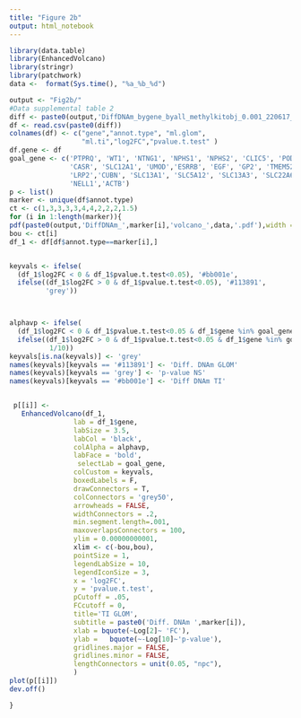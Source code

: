 ---
title: "Figure 2b"
output: html_notebook
---

```{r}
library(data.table)
library(EnhancedVolcano)
library(stringr)
library(patchwork)
data <-  format(Sys.time(), "%a_%b_%d")
```


```{r}
output <- "Fig2b/"
#Data supplemental table 2
diff <- paste0(output,'DiffDNAm_bygene_byall_methylkitobj_0.001_220617_T5.csv')
df <- read.csv(paste0(diff))
colnames(df) <- c("gene","annot.type", "ml.glom",
                  "ml.ti","log2FC","pvalue.t.test" )
df.gene <- df
goal_gene <- c('PTPRQ', 'WT1', 'NTNG1', 'NPHS1', 'NPHS2', 'CLIC5', 'PODXL',
               'CASR', 'SLC12A1', 'UMOD','ESRRB', 'EGF', 'GP2', 'TMEM52B', 'CLDN16', 'WNK1',
               'LRP2','CUBN', 'SLC13A1', 'SLC5A12', 'SLC13A3', 'SLC22A6','SLC5A2','MIOX', 'FUT6','PDZK1',
               'NELL1','ACTB')
p <- list()
marker <- unique(df$annot.type)
ct <- c(1,3,3,3,3,4,4,2,2,2,1.5)
for (i in 1:length(marker)){
pdf(paste0(output,'DiffDNAm_',marker[i],'volcano_',data,'.pdf'),width = 5.5,height = 5)
bou <- ct[i]
df_1 <- df[df$annot.type==marker[i],]


keyvals <- ifelse(
  (df_1$log2FC < 0 & df_1$pvalue.t.test<0.05), '#bb001e',
  ifelse((df_1$log2FC > 0 & df_1$pvalue.t.test<0.05), '#113891',
         'grey'))



alphavp <- ifelse(
  (df_1$log2FC < 0 & df_1$pvalue.t.test<0.05 & df_1$gene %in% goal_gene), 1,
  ifelse((df_1$log2FC > 0 & df_1$pvalue.t.test<0.05 & df_1$gene %in% goal_gene), 1,
          1/10))
keyvals[is.na(keyvals)] <- 'grey'
names(keyvals)[keyvals == '#113891'] <- 'Diff. DNAm GLOM'
names(keyvals)[keyvals == 'grey'] <- 'p-value NS'
names(keyvals)[keyvals == '#bb001e'] <- 'Diff DNAm TI'


 p[[i]] <-
   EnhancedVolcano(df_1,
                lab = df_1$gene,
                labSize = 3.5, 
                labCol = 'black',
                colAlpha = alphavp,
                labFace = 'bold',
                 selectLab = goal_gene,
                colCustom = keyvals,
                boxedLabels = F,
                drawConnectors = T,
                colConnectors = 'grey50',
                arrowheads = FALSE,
                widthConnectors = .2,
                min.segment.length=.001,
                maxoverlapsConnectors = 100,
                ylim = 0.00000000001,
                xlim <- c(-bou,bou),
                pointSize = 1,
                legendLabSize = 10,
                legendIconSize = 3,
                x = 'log2FC',
                y = 'pvalue.t.test',
                pCutoff = .05,
                FCcutoff = 0,
                title='TI GLOM',
                subtitle = paste0('Diff. DNAm ',marker[i]),
                xlab = bquote(~Log[2]~ 'FC'),
                ylab =   bquote(~-Log[10]~'p-value'),
                gridlines.major = FALSE,
                gridlines.minor = FALSE,
                lengthConnectors = unit(0.05, "npc"),
                )
plot(p[[i]]) 
dev.off()

}
```

